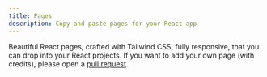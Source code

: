 ---
title: Pages
description: Copy and paste pages for your React app
---

Beautiful React pages, crafted with Tailwind CSS, fully responsive, that you can drop into your React projects.
If you want to add your own page (with credits), please open a [pull request](https://github.com/mehdibha/rcopy/pulls).
